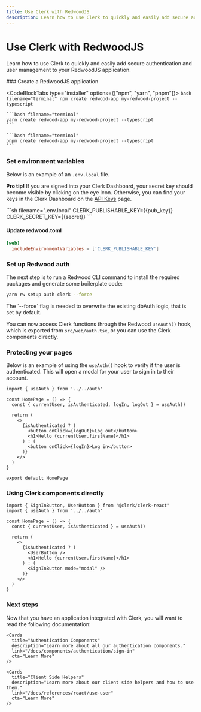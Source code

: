 ```yaml
---
title: Use Clerk with RedwoodJS
description: Learn how to use Clerk to quickly and easily add secure authentication and user management to your RedwoodJS application.
---
```


# Use Clerk with RedwoodJS

Learn how to use Clerk to quickly and easily add secure authentication and user management to your RedwoodJS application.

<Steps>
  ### Create a RedwoodJS application

  <CodeBlockTabs type="installer" options={["npm", "yarn", "pnpm"]}>
    ```bash filename="terminal"
    npm create redwood-app my-redwood-project --typescript
    ```

    ```bash filename="terminal"
    yarn create redwood-app my-redwood-project --typescript
    ```

    ```bash filename="terminal"
    pnpm create redwood-app my-redwood-project --typescript
    ```
  </CodeBlockTabs>

  ### Set environment variables

  Below is an example of an `.env.local` file.

  **Pro tip!** If you are signed into your Clerk Dashboard, your secret key should become visible by clicking on the eye icon. Otherwise, you can find your keys in the Clerk Dashboard on the [API Keys](https://dashboard.clerk.com/last-active?path=api-keys) page.

  <InjectKeys>
    ```sh filename=".env.local"
    CLERK_PUBLISHABLE_KEY={{pub_key}}
    CLERK_SECRET_KEY={{secret}}
    ```
  </InjectKeys>

  #### Update redwood.toml

  ```toml filename="redwood.toml"
  [web]
    includeEnvironmentVariables = ['CLERK_PUBLISHABLE_KEY']
  ```

  ### Set up Redwood auth

  The next step is to run a Redwood CLI command to install the required packages and generate some boilerplate code:

  ```sh filename="my-redwood-project"
  yarn rw setup auth clerk --force
  ```

  <Callout type="info">
    The `--force` flag is needed to overwrite the existing dbAuth logic, that is set by default.
  </Callout>

  You can now access Clerk functions through the Redwood `useAuth()` hook, which is exported from `src/web/auth.tsx`, or you can use the Clerk components directly.

  ### Protecting your pages

  Below is an example of using the `useAuth()` hook to verify if the user is authenticated. This will open a modal for your user to sign in to their account.

  ```tsx filename="index.tsx"
  import { useAuth } from '../../auth'

  const HomePage = () => {
    const { currentUser, isAuthenticated, logIn, logOut } = useAuth()

    return (
      <>
        {isAuthenticated ? (
          <button onClick={logOut}>Log out</button>
          <h1>Hello {currentUser.firstName}</h1>
        ) : (
          <button onClick={logIn}>Log in</button>
        )}
      </>
    )
  }

  export default HomePage
  ```

  ### Using Clerk components directly

  ```tsx filename="index.tsx"
  import { SignInButton, UserButton } from '@clerk/clerk-react'
  import { useAuth } from '../../auth'

  const HomePage = () => {
    const { currentUser, isAuthenticated } = useAuth()

    return (
      <>
        {isAuthenticated ? (
          <UserButton />
          <h1>Hello {currentUser.firstName}</h1>
        ) : (
          <SignInButton mode="modal" />
        )}
      </>
    )
  }
  ```
</Steps>

### Next steps

Now that you have an application integrated with Clerk, you will want to read the following documentation:

<div className="container mx-auto my-4">
  <div className="grid grid-cols-1 gap-6 md:grid-cols-2">
    <Cards
      title="Customization & Localization"
      description="Learn how to customize and localize the Clerk components."
      link="/docs/components/customization/overview"
      cta="Learn More"
    />

    <Cards
      title="Authentication Components"
      description="Learn more about all our authentication components."
      link="/docs/components/authentication/sign-in"
      cta="Learn More"
    />

    <Cards
      title="Client Side Helpers"
      description="Learn more about our client side helpers and how to use them."
      link="/docs/references/react/use-user"
      cta="Learn More"
    />
  </div>
</div>
